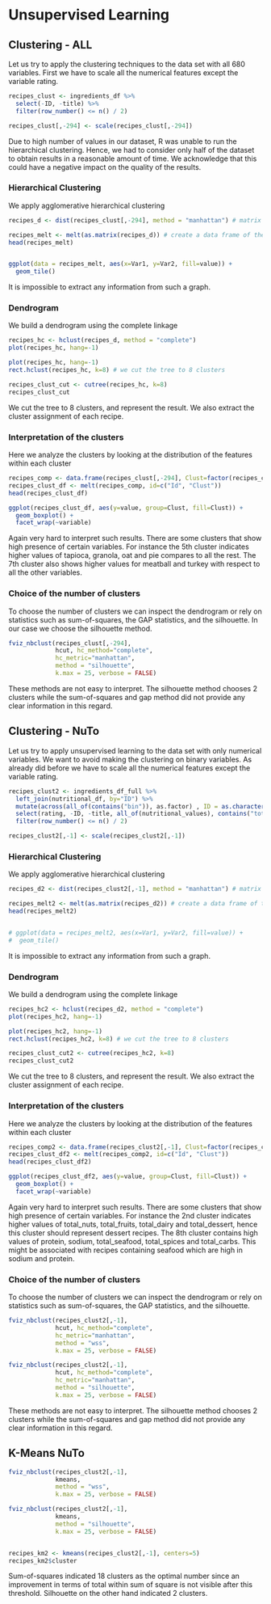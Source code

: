 # Unsupervised Learning

## Clustering - ALL

Let us try to apply the clustering techniques to the data set with all 680 variables.
First we have to scale all the numerical features except the variable rating.
```r

recipes_clust <- ingredients_df %>% 
  select(-ID, -title) %>%
  filter(row_number() <= n() / 2)

recipes_clust[,-294] <- scale(recipes_clust[,-294])

```
Due to high number of values in our dataset, R was unable to run the hierarchical clustering. Hence, we had to consider only half of the dataset to obtain results in a reasonable amount of time. We acknowledge that this could have a negative impact on the quality of the results.

### Hierarchical Clustering
We apply agglomerative hierarchical clustering
```r

recipes_d <- dist(recipes_clust[,-294], method = "manhattan") # matrix of Manhattan distances 

recipes_melt <- melt(as.matrix(recipes_d)) # create a data frame of the distances in long format
head(recipes_melt)


ggplot(data = recipes_melt, aes(x=Var1, y=Var2, fill=value)) + 
  geom_tile()

```
It is impossible to extract any information from such a graph.

### Dendrogram
We build a dendrogram using the complete linkage
```r

recipes_hc <- hclust(recipes_d, method = "complete")
plot(recipes_hc, hang=-1)

plot(recipes_hc, hang=-1)
rect.hclust(recipes_hc, k=8) # we cut the tree to 8 clusters

recipes_clust_cut <- cutree(recipes_hc, k=8)
recipes_clust_cut


```
We cut the tree to 8 clusters, and represent the result. We also extract the cluster assignment of each recipe.

### Interpretation of the clusters
Here we analyze the clusters by looking at the distribution of the features within each cluster
```r

recipes_comp <- data.frame(recipes_clust[,-294], Clust=factor(recipes_clust_cut), Id=row.names(recipes_clust))
recipes_clust_df <- melt(recipes_comp, id=c("Id", "Clust"))
head(recipes_clust_df)

ggplot(recipes_clust_df, aes(y=value, group=Clust, fill=Clust)) +
  geom_boxplot() +
  facet_wrap(~variable)


```
Again very hard to interpret such results. There are some clusters that show high presence of certain variables. For instance the 5th cluster indicates higher values of tapioca, granola, oat and pie compares to all the rest. The 7th cluster also shows higher values for meatball and turkey with respect to all the other variables.


### Choice of the number of clusters
To choose the number of clusters we can inspect the dendrogram or rely on statistics such as sum-of-squares, the GAP statistics, and the silhouette. In our case we choose the silhouette method.
```r

fviz_nbclust(recipes_clust[,-294],
             hcut, hc_method="complete",
             hc_metric="manhattan",
             method = "silhouette", 
             k.max = 25, verbose = FALSE)

```
These methods are not easy to interpret. The silhouette method chooses 2 clusters while the sum-of-squares and gap method did not provide any clear information in this regard.


## Clustering - NuTo

Let us try to apply unsupervised learning to the data set with only numerical variables. We want to avoid making the clustering on binary variables.
As already did before we have to scale all the numerical features except the variable rating.
```r

recipes_clust2 <- ingredients_df_full %>% 
  left_join(nutritional_df, by="ID") %>% 
  mutate(across(all_of(contains("bin")), as.factor) , ID = as.character(ID)) %>% 
  select(rating, -ID, -title, all_of(nutritional_values), contains("total")) %>%
  filter(row_number() <= n() / 2)

recipes_clust2[,-1] <- scale(recipes_clust2[,-1])

```


### Hierarchical Clustering
We apply agglomerative hierarchical clustering
```r

recipes_d2 <- dist(recipes_clust2[,-1], method = "manhattan") # matrix of Manhattan distances 

recipes_melt2 <- melt(as.matrix(recipes_d2)) # create a data frame of the distances in long format
head(recipes_melt2)


# ggplot(data = recipes_melt2, aes(x=Var1, y=Var2, fill=value)) + 
#  geom_tile()

```
It is impossible to extract any information from such a graph.

### Dendrogram
We build a dendrogram using the complete linkage
```r

recipes_hc2 <- hclust(recipes_d2, method = "complete")
plot(recipes_hc2, hang=-1)

plot(recipes_hc2, hang=-1)
rect.hclust(recipes_hc2, k=8) # we cut the tree to 8 clusters

recipes_clust_cut2 <- cutree(recipes_hc2, k=8)
recipes_clust_cut2


```
We cut the tree to 8 clusters, and represent the result. We also extract the cluster assignment of each recipe.

### Interpretation of the clusters
Here we analyze the clusters by looking at the distribution of the features within each cluster
```r

recipes_comp2 <- data.frame(recipes_clust2[,-1], Clust=factor(recipes_clust_cut2), Id=row.names(recipes_clust2))
recipes_clust_df2 <- melt(recipes_comp2, id=c("Id", "Clust"))
head(recipes_clust_df2)

ggplot(recipes_clust_df2, aes(y=value, group=Clust, fill=Clust)) +
  geom_boxplot() +
  facet_wrap(~variable)

```
Again very hard to interpret such results. There are some clusters that show high presence of certain variables. For instance the 2nd cluster indicates higher values of total_nuts, total_fruits, total_dairy and total_dessert, hence this cluster should represent dessert recipes. The 8th cluster contains high values of protein, sodium, total_seafood, total_spices and total_carbs. This might be associated with recipes containing seafood which are high in sodium and protein.


### Choice of the number of clusters
To choose the number of clusters we can inspect the dendrogram or rely on statistics such as sum-of-squares, the GAP statistics, and the silhouette.
```r

fviz_nbclust(recipes_clust2[,-1],
             hcut, hc_method="complete",
             hc_metric="manhattan",
             method = "wss", 
             k.max = 25, verbose = FALSE)

fviz_nbclust(recipes_clust2[,-1],
             hcut, hc_method="complete",
             hc_metric="manhattan",
             method = "silhouette", 
             k.max = 25, verbose = FALSE)

```
These methods are not easy to interpret. The silhouette method chooses 2 clusters while the sum-of-squares and gap method did not provide any clear information in this regard.

## K-Means NuTo

```r

fviz_nbclust(recipes_clust2[,-1],
             kmeans,
             method = "wss", 
             k.max = 25, verbose = FALSE)

fviz_nbclust(recipes_clust2[,-1],
             kmeans, 
             method = "silhouette", 
             k.max = 25, verbose = FALSE)


recipes_km2 <- kmeans(recipes_clust2[,-1], centers=5)
recipes_km2$cluster

```
Sum-of-squares indicated 18 clusters as the optimal number since an improvement in terms of total within sum of square is not visible after this threshold. Silhouette on the other hand indicated 2 clusters. 


